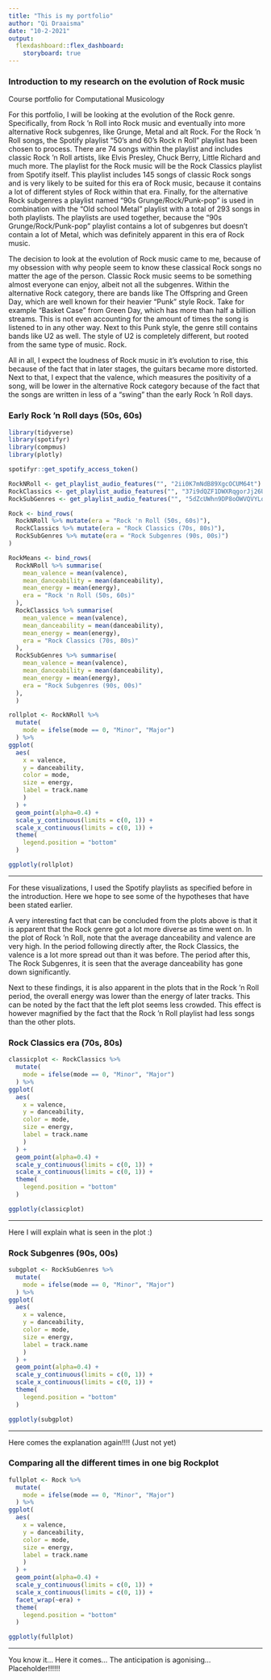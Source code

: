 ```yaml
---
title: "This is my portfolio"
author: "Qi Draaisma"
date: "10-2-2021"
output: 
  flexdashboard::flex_dashboard:
    storyboard: true
---
```



### Introduction to my research on the evolution of Rock music
Course portfolio for Computational Musicology

For this portfolio, I will be looking at the evolution of the Rock genre. Specifically, from Rock 'n Roll into Rock music and eventually into more alternative Rock subgenres,
 like Grunge, Metal and alt Rock. For the Rock 'n Roll songs, the Spotify playlist "50's and 60's Rock n Roll" playlist has been chosen to process. There are 74 songs within 
 the playlist and includes classic Rock 'n Roll artists, like Elvis Presley, Chuck Berry, Little Richard and much more. The playlist for the Rock music will be the Rock Classics 
 playlist from Spotify itself. This playlist includes 145 songs of classic Rock songs and is very likely to be suited for this era of Rock music, because it contains a lot of 
 different styles of Rock within that era. Finally, for the alternative Rock subgenres a playlist named "90s Grunge/Rock/Punk-pop" is used in combination with the "Old school
 Metal" playlist with a total of 293 songs in both playlists. The playlists are used together, because the "90s Grunge/Rock/Punk-pop" playlist contains a lot of subgenres but 
 doesn't contain a lot of Metal, which was definitely apparent in this era of Rock music. 

 The decision to look at the evolution of Rock music came to me, because of my obsession with why people seem to know these classical Rock songs no matter the age of 
 the person. Classic Rock music seems to be something almost everyone can enjoy, albeit not all the subgenres. Within the alternative Rock category, there are bands like 
 The Offspring and Green Day, which are well known for their heavier "Punk" style Rock. Take for example "Basket Case" from Green Day, which has more than half a billion
 streams. This is not even accounting for the amount of times the song is listened to in any other way. Next to this Punk style, the genre still contains bands like U2 as well. 
 The style of U2 is completely different, but rooted from the same type of music. Rock.

 All in all, I expect the loudness of Rock music in it's evolution to rise, this because of the fact that in later stages, the guitars became more distorted. Next to that, I expect 
 that the valence, which measures the positivity of a song, will be lower in the alternative Rock category because of the fact that the songs are written in less of a "swing"
 than the early Rock 'n Roll days.

### Early Rock 'n Roll days (50s, 60s)

```r
library(tidyverse)
library(spotifyr)
library(compmus)
library(plotly)

spotifyr::get_spotify_access_token() 

RockNRoll <- get_playlist_audio_features("", "2ii0K7mNdB89XgcOCUM64t")
RockClassics <- get_playlist_audio_features("", "37i9dQZF1DWXRqgorJj26U")
RockSubGenres <- get_playlist_audio_features("", "5dZcUWhn9DP8oOWVQVYLq4")

Rock <- bind_rows(
  RockNRoll %>% mutate(era = "Rock 'n Roll (50s, 60s)"),
  RockClassics %>% mutate(era = "Rock Classics (70s, 80s)"),
  RockSubGenres %>% mutate(era = "Rock Subgenres (90s, 00s)")
)

RockMeans <- bind_rows(
  RockNRoll %>% summarise(
    mean_valence = mean(valence),
    mean_danceability = mean(danceability),
    mean_energy = mean(energy),
    era = "Rock 'n Roll (50s, 60s)"
  ),
  RockClassics %>% summarise(
    mean_valence = mean(valence),
    mean_danceability = mean(danceability),
    mean_energy = mean(energy),
    era = "Rock Classics (70s, 80s)"
  ),
  RockSubGenres %>% summarise(
    mean_valence = mean(valence),
    mean_danceability = mean(danceability),
    mean_energy = mean(energy),
    era = "Rock Subgenres (90s, 00s)"
  ),
  )

rollplot <- RockNRoll %>%
  mutate(
    mode = ifelse(mode == 0, "Minor", "Major")
  ) %>%
ggplot(
  aes(
    x = valence,
    y = danceability,
    color = mode,
    size = energy,
    label = track.name
    )
  ) +
  geom_point(alpha=0.4) +
  scale_y_continuous(limits = c(0, 1)) +
  scale_x_continuous(limits = c(0, 1)) +
  theme(
    legend.position = "bottom"
  )

ggplotly(rollplot)
```

***
For these visualizations, I used the Spotify playlists as specified before in the introduction. Here we hope to see some of the hypotheses that have been stated earlier.

A very interesting fact that can be concluded from the plots above is that it is apparent that the Rock genre got a lot more diverse as time went on. In the plot of Rock 'n Roll, note that the average danceability and valence are very high. In the period following directly after, the Rock Classics, the valence is a lot more spread out than it was before. The period after this, The Rock Subgenres, it is seen that the average danceability has gone down significantly.

Next to these findings, it is also apparent in the plots that in the Rock 'n Roll period, the overall energy was lower than the energy of later tracks. This can be noted by the fact that the left plot seems less crowded. This effect is however magnified by the fact that the Rock 'n Roll playlist had less songs than the other plots.


### Rock Classics era (70s, 80s)

``` r
classicplot <- RockClassics %>%
  mutate(
    mode = ifelse(mode == 0, "Minor", "Major")
  ) %>%
ggplot(
  aes(
    x = valence,
    y = danceability,
    color = mode,
    size = energy,
    label = track.name
    )
  ) +
  geom_point(alpha=0.4) +
  scale_y_continuous(limits = c(0, 1)) +
  scale_x_continuous(limits = c(0, 1)) +
  theme(
    legend.position = "bottom"
  )

ggplotly(classicplot)
```

***
Here I will explain what is seen in the plot :)

### Rock Subgenres (90s, 00s)

``` r
subgplot <- RockSubGenres %>%
  mutate(
    mode = ifelse(mode == 0, "Minor", "Major")
  ) %>%
ggplot(
  aes(
    x = valence,
    y = danceability,
    color = mode,
    size = energy,
    label = track.name
    )
  ) +
  geom_point(alpha=0.4) +
  scale_y_continuous(limits = c(0, 1)) +
  scale_x_continuous(limits = c(0, 1)) +
  theme(
    legend.position = "bottom"
  )

ggplotly(subgplot)
```

***
Here comes the explanation again!!!! (Just not yet)


### Comparing all the different times in one big Rockplot


``` r
fullplot <- Rock %>%
  mutate(
    mode = ifelse(mode == 0, "Minor", "Major")
  ) %>%
ggplot(
  aes(
    x = valence,
    y = danceability,
    color = mode,
    size = energy,
    label = track.name
    )
  ) +
  geom_point(alpha=0.4) +
  scale_y_continuous(limits = c(0, 1)) +
  scale_x_continuous(limits = c(0, 1)) +
  facet_wrap(~era) +
  theme(
    legend.position = "bottom"
  )

ggplotly(fullplot)

```

*** 
You know it... Here it comes... The anticipation is agonising... Placeholder!!!!!!
